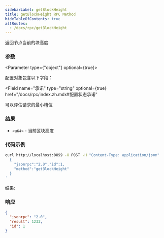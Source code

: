 ```yaml
---
sidebarLabel: getBlockHeight
title: getBlockHeight RPC Method
hideTableOfContents: true
altRoutes:
  - /docs/rpc/getBlockHeight
---
```


返回节点当前的块高度


<DocSideBySide>

<DocLeftSide>

### 参数

<Parameter type={"object"} optional={true}>

  配置对象包含以下字段：

<Field
  name="承诺"
  type="string"
  optional={true}
  href="/docs/rpc/index.zh.mdx#配置状态承诺"
></Field>

<Field name="minContextSlot" type="number" optional={true}>
  可以评估请求的最小槽位
</Field>

</Parameter>

### 结果

- `<u64>` - 当前区块高度

</DocLeftSide>

<DocRightSide>

### 代码示例

```bash
curl http://localhost:8899 -X POST -H "Content-Type: application/json" -d '
  {
    "jsonrpc":"2.0","id":1,
    "method":"getBlockHeight"
  }
'
```

结果:

### 响应

```json
{
  "jsonrpc": "2.0",
  "result": 1233,
  "id": 1
}
```

</DocRightSide>
</DocSideBySide>

